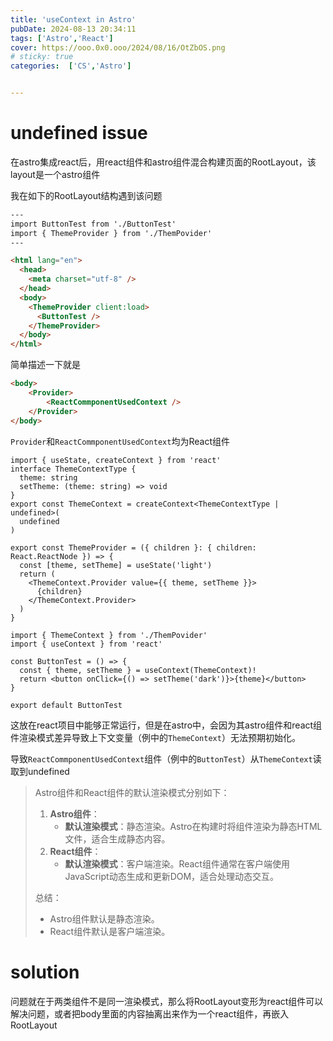 ---
title: 'useContext in Astro'
pubDate: 2024-08-13 20:34:11
tags: ['Astro','React']
cover: https://ooo.0x0.ooo/2024/08/16/OtZbOS.png
# sticky: true
categories:  ['CS','Astro']


---

# undefined issue

在astro集成react后，用react组件和astro组件混合构建页面的RootLayout，该layout是一个astro组件

我在如下的RootLayout结构遇到该问题

```html
---
import ButtonTest from './ButtonTest'
import { ThemeProvider } from './ThemPovider'
---

<html lang="en">
  <head>
    <meta charset="utf-8" />
  </head>
  <body>
    <ThemeProvider client:load>
      <ButtonTest />
    </ThemeProvider>
  </body>
</html>

```

简单描述一下就是

```html astro FIle
<body>
    <Provider>
    	<ReactCommponentUsedContext />
    </Provider>
</body>
```

`Provider`和`ReactCommponentUsedContext`均为React组件

```react ThemeProvider
import { useState, createContext } from 'react'
interface ThemeContextType {
  theme: string
  setTheme: (theme: string) => void
}
export const ThemeContext = createContext<ThemeContextType | undefined>(
  undefined
)

export const ThemeProvider = ({ children }: { children: React.ReactNode }) => {
  const [theme, setTheme] = useState('light')
  return (
    <ThemeContext.Provider value={{ theme, setTheme }}>
      {children}
    </ThemeContext.Provider>
  )
}

```

```react ButtonTest
import { ThemeContext } from './ThemPovider'
import { useContext } from 'react'

const ButtonTest = () => {
  const { theme, setTheme } = useContext(ThemeContext)!
  return <button onClick={() => setTheme('dark')}>{theme}</button>
}

export default ButtonTest

```

这放在react项目中能够正常运行，但是在astro中，会因为其astro组件和react组件渲染模式差异导致上下文变量（例中的`ThemeContext`）无法预期初始化。

导致`ReactCommponentUsedContext`组件（例中的`ButtonTest`）从`ThemeContext`读取到undefined

> Astro组件和React组件的默认渲染模式分别如下：
>
> 1. **Astro组件**：
>    - **默认渲染模式**：静态渲染。Astro在构建时将组件渲染为静态HTML文件，适合生成静态内容。
> 2. **React组件**：
>    - **默认渲染模式**：客户端渲染。React组件通常在客户端使用JavaScript动态生成和更新DOM，适合处理动态交互。
>
> 总结：
>
> - Astro组件默认是静态渲染。
> - React组件默认是客户端渲染。

# solution

问题就在于两类组件不是同一渲染模式，那么将RootLayout变形为react组件可以解决问题，或者把body里面的内容抽离出来作为一个react组件，再嵌入RootLayout



